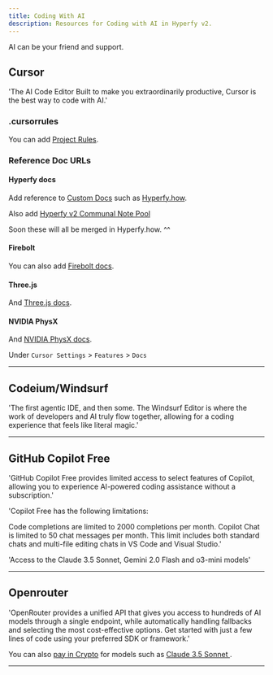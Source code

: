 ```yaml
---
title: Coding With AI
description: Resources for Coding with AI in Hyperfy v2.
---
```



<Aside type="tip">AI can be your friend and support.</Aside>


## Cursor

<LinkCard title="Download Cursor AI Code Editor" href="https://www.cursor.com/" />


'The AI Code Editor
Built to make you extraordinarily productive,
Cursor is the best way to code with AI.'

### .cursorrules

You can add [Project Rules](https://docs.cursor.com/context/rules-for-ai).


### Reference Doc URLs

#### Hyperfy docs
Add reference to [Custom Docs](https://docs.cursor.com/context/@-symbols/@-docs#docs) such as [Hyperfy.how](https://hyperfy.how/).

Also add [Hyperfy v2 Communal Note Pool](https://hackmd.io/@metamike/hyperfy-communal-note-pool)

Soon these will all be merged in Hyperfy.how. ^^

#### Firebolt
You can also add [Firebolt docs](https://firebolt.dev/docs).

#### Three.js
And [Three.js docs](https://threejs.org/docs/).

#### NVIDIA PhysX
And [NVIDIA PhysX docs](https://nvidia-omniverse.github.io/PhysX/physx/5.5.1/index.html).


Under `Cursor Settings` > `Features` > `Docs`


---

## Codeium/Windsurf

<LinkCard title="Codeium in VSCode" href="https://codeium.com/vscode_tutorial" />

<LinkCard title="Download Windsurf Editor" href="https://codeium.com/windsurf" />


'The first agentic IDE, and then some. The Windsurf Editor is where the work of developers and AI truly flow together, allowing for a coding experience that feels like literal magic.'

---

## GitHub Copilot Free

<LinkCard title="GitHub Copilot Free in you GitHub Free Account" href="https://docs.github.com/en/copilot/managing-copilot/managing-copilot-as-an-individual-subscriber/about-github-copilot-free" />

'GitHub Copilot Free provides limited access to select features of Copilot, allowing you to experience AI-powered coding assistance without a subscription.'

'Copilot Free has the following limitations:

Code completions are limited to 2000 completions per month.
Copilot Chat is limited to 50 chat messages per month. This limit includes both standard chats and multi-file editing chats in VS Code and Visual Studio.'

'Access to the Claude 3.5 Sonnet, Gemini 2.0 Flash and o3-mini models'


---

## Openrouter

<LinkCard title="Openrouter Quick Start" href="https://openrouter.ai/docs/quickstart" />


'OpenRouter provides a unified API that gives you access to hundreds of AI models through a single endpoint, while automatically handling fallbacks and selecting the most cost-effective options. Get started with just a few lines of code using your preferred SDK or framework.'

You can also [pay in Crypto](https://openrouter.ai/docs/use-cases/crypto-api) for models such as [Claude 3.5 Sonnet ](https://openrouter.ai/anthropic/claude-3.5-sonnet).

---

